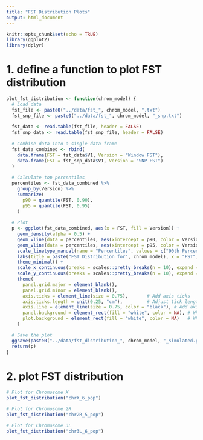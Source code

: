 ```yaml
---
title: "FST Distribution Plots"
output: html_document
---
```


```r
knitr::opts_chunk$set(echo = TRUE)
library(ggplot2)
library(dplyr)
```

# 1. define a function to plot FST distribution
```r
plot_fst_distribution <- function(chrom_model) {
  # Load data
  fst_file <- paste0("../data/fst_", chrom_model, ".txt")
  fst_snp_file <- paste0("../data/fst_", chrom_model, "_snp.txt")
  
  fst_data <- read.table(fst_file, header = FALSE)
  fst_snp_data <- read.table(fst_snp_file, header = FALSE)
  
  # Combine data into a single data frame
  fst_data_combined <- rbind(
    data.frame(FST = fst_data$V1, Version = "Window FST"),
    data.frame(FST = fst_snp_data$V1, Version = "SNP FST")
  )
  
  # Calculate top percentiles
  percentiles <- fst_data_combined %>%
    group_by(Version) %>%
    summarize(
      p90 = quantile(FST, 0.90),
      p95 = quantile(FST, 0.95)
    )
  
  # Plot
  p <- ggplot(fst_data_combined, aes(x = FST, fill = Version)) +
    geom_density(alpha = 0.5) +
    geom_vline(data = percentiles, aes(xintercept = p90, color = Version, linetype = "90th Percentile"), size = 1) +
    geom_vline(data = percentiles, aes(xintercept = p95, color = Version, linetype = "95th Percentile"), size = 1) +
    scale_linetype_manual(name = "Percentiles", values = c("90th Percentile" = "dashed", "95th Percentile" = "dotted")) +
    labs(title = paste("FST Distribution for", chrom_model), x = "FST", y = "Density") +
    theme_minimal() +
    scale_x_continuous(breaks = scales::pretty_breaks(n = 10), expand = c(0, 0)) +
    scale_y_continuous(breaks = scales::pretty_breaks(n = 10), expand = c(0, 0)) +
    theme(
      panel.grid.major = element_blank(),
      panel.grid.minor = element_blank(),
      axis.ticks = element_line(size = 0.75),       # Add axis ticks
      axis.ticks.length = unit(0.25, "cm"),         # Adjust tick length
      axis.line = element_line(size = 0.75, color = "black"), # Add axis lines
      panel.background = element_rect(fill = "white", color = NA), # White background
      plot.background = element_rect(fill = "white", color = NA)   # White background
    )

  # Save the plot
  ggsave(paste0("../data/fst_distribution_", chrom_model, "_simulated.png"), plot = p, width = 6, height = 4, dpi = 300)
  return(p)
}
```

# 2. plot FST distribution
```r
# Plot for Chromosome X
plot_fst_distribution("chrX_6_pop")

# Plot for Chromosome 2R
plot_fst_distribution("chr2R_5_pop")

# Plot for Chromosome 3L
plot_fst_distribution("chr3L_6_pop")
```